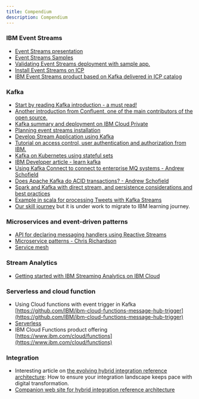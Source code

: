 ```yaml
---
title: Compendium
description: Compendium
---
```


### IBM Event Streams

* [Event Streams presentation](https://ibm.github.io/event-streams/about/overview/)
* [Event Streams Samples](https://ibmstreams.github.io/samples/)
* [Validating Event Streams deployment with sample app.](https://developer.ibm.com/messaging/event-streams/docs/validating-the-deployment/)
* [Install Event Streams on ICP](https://developer.ibm.com/messaging/event-streams/docs/install-guide/)
* [IBM Event Streams product based on Kafka delivered in ICP catalog](https://developer.ibm.com/messaging/event-streams/)

### Kafka

* [Start by reading Kafka introduction - a must read!](https://Kafka.apache.org/intro/)
* [Another introduction from Confluent, one of the main contributors of the open source.](http://www.confluent.io/blog/introducing-Kafka-streams-stream-processing-made-simple)
* [Kafka summary and deployment on IBM Cloud Private](./kafka/readme/)
* [Planning event streams installation](https://ibm.github.io/event-streams/installing/planning/)
* [Develop Stream Application using Kafka](https://Kafka.apache.org/11/documentation/streams/)
* [Tutorial on access control, user authentication and authorization from IBM.](https://developer.ibm.com/tutorials/kafka-authn-authz/)
* [Kafka on Kubernetes using stateful sets](https://github.com/kubernetes/contrib/tree/master/statefulsets/Kafka)
* [IBM Developer article - learn kafka](https://developer.ibm.com/messaging/event-streams/docs/learn-about-Kafka/)
* [Using Kafka Connect to connect to enterprise MQ systems - Andrew Schofield](https://medium.com/@andrew_schofield/using-kafka-connect-to-connect-to-enterprise-mq-systems-5674d53fe55e)
* [Does Apache Kafka do ACID transactions? - Andrew Schofield](https://medium.com/@andrew_schofield/does-apache-kafka-do-acid-transactions-647b207f3d0e)
* [Spark and Kafka with direct stream, and persistence considerations and best practices](http://aseigneurin.github.io/2016/05/07/spark-Kafka-achieving-zero-data-loss.html)
* [Example in scala for processing Tweets with Kafka Streams](https://www.madewithtea.com/processing-tweets-with-Kafka-streams.html)
* [Our skill journey](training/eda-skill-journey/) but it is under work to migrate to IBM learning journey.

### Microservices and event-driven patterns

* [API for declaring messaging handlers using Reactive Streams](https://github.com/eclipse/microprofile-reactive-messaging/blob/master/spec/src/main/asciidoc/architecture.asciidoc)
* [Microservice patterns - Chris Richardson](https://www.manning.com/books/microservices-patterns)
* [Service mesh](https://github.com/ibm-cloud-architecture/refarch-integration/blob/master/docs/service-mesh/readme/)

### Stream Analytics

* [Getting started with IBM Streaming Analytics on IBM Cloud](https://console.bluemix.net/docs/services/StreamingAnalytics/t_starter_app_deploy.html#starterapps_deploy)


### Serverless and cloud function

* Using Cloud functions with event trigger in Kafka [https://github.com/IBM/ibm-cloud-functions-message-hub-trigger](https://github.com/IBM/ibm-cloud-functions-message-hub-trigger)
* [Serverless](https://github.com/ibm-cloud-architecture/refarch-integration/tree/master/docs/serverless)
* IBM Cloud Functions product offering [https://www.ibm.com/cloud/functions](https://www.ibm.com/cloud/functions)

### Integration

* Interesting article on [the evolving hybrid integration reference architecture](https://developer.ibm.com/articles/mw-1606-clark-trs/): How to ensure your integration landscape keeps pace with digital transformation.
* [Companion web site for hybrid integration reference architecture](https://ibm-cloud-architecture.github.io/refarch-integration)
